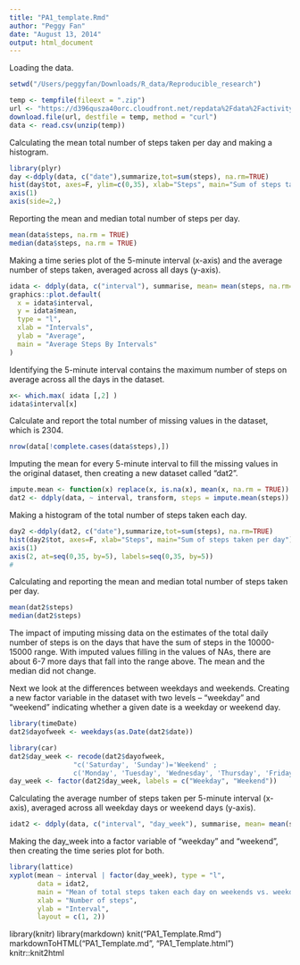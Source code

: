 ```yaml
---
title: "PA1_template.Rmd"
author: "Peggy Fan"
date: "August 13, 2014"
output: html_document
---
```


Loading the data.
```r
setwd("/Users/peggyfan/Downloads/R_data/Reproducible_research")

temp <- tempfile(fileext = ".zip")
url <- "https://d396qusza40orc.cloudfront.net/repdata%2Fdata%2Factivity.zip"
download.file(url, destfile = temp, method = "curl")
data <- read.csv(unzip(temp))
```
Calculating the mean total number of steps taken per day and making a histogram.
```r
library(plyr)
day <-ddply(data, c("date"),summarize,tot=sum(steps), na.rm=TRUE)
hist(day$tot, axes=F, ylim=c(0,35), xlab="Steps", main="Sum of steps taken per day")
axis(1)
axis(side=2,)
```

Reporting the mean and median total number of steps per day.
```r
mean(data$steps, na.rm = TRUE)
median(data$steps, na.rm = TRUE)

```

Making a time series plot of the 5-minute interval (x-axis) and the average number of steps taken, averaged across all days (y-axis).

```r
idata <- ddply(data, c("interval"), summarise, mean= mean(steps, na.rm=TRUE))
graphics::plot.default(
  x = idata$interval,
  y = idata$mean,
  type = "l",
  xlab = "Intervals",
  ylab = "Average",
  main = "Average Steps By Intervals"
)
````

Identifying the 5-minute interval contains the maximum number of steps on average across all the days in the dataset.
```r
x<- which.max( idata [,2] )
idata$interval[x]
```
Calculate and report the total number of missing values in the dataset, which is 2304.

```r
nrow(data[!complete.cases(data$steps),])
```
Imputing the mean for every 5-minute interval to fill the missing values in the original dataset, then creating a new dataset called "dat2".

```r
impute.mean <- function(x) replace(x, is.na(x), mean(x, na.rm = TRUE))
dat2 <- ddply(data, ~ interval, transform, steps = impute.mean(steps))
```
Making a histogram of the total number of steps taken each day.

```r
day2 <-ddply(dat2, c("date"),summarize,tot=sum(steps), na.rm=TRUE)
hist(day2$tot, axes=F, xlab="Steps", main="Sum of steps taken per day")
axis(1)
axis(2, at=seq(0,35, by=5), labels=seq(0,35, by=5))
# 
```

Calculating and reporting the mean and median total number of steps taken per day. 

```r
mean(dat2$steps)
median(dat2$steps)
```
The impact of imputing missing data on the estimates of the total daily number of steps is on the days that have the sum of steps in the 10000-15000 range. With imputed values filling in the values of NAs, there are about 6-7 more days that fall into the range above. The mean and the median did not change.

Next we look at the differences between weekdays and weekends.
Creating a new factor variable in the dataset with two levels – “weekday” and “weekend” indicating whether a given date is a weekday or weekend day.
```r
library(timeDate)
dat2$dayofweek <- weekdays(as.Date(dat2$date))

library(car)
dat2$day_week <- recode(dat2$dayofweek, 
                "c('Saturday', 'Sunday')='Weekend' ; 
                c('Monday', 'Tuesday', 'Wednesday', 'Thursday', 'Friday')='Weekday'")
day_week <- factor(dat2$day_week, labels = c("Weekday", "Weekend"))
```

Calculating the average number of steps taken per 5-minute interval (x-axis), averaged across all weekday days or weekend days (y-axis). 

```r
idat2 <- ddply(data, c("interval", "day_week"), summarise, mean= mean(steps, na.rm=TRUE))
```
Making the day_week into a factor variable of "weekday" and "weekend", then creating the time series plot for both.

```r
library(lattice)
xyplot(mean ~ interval | factor(day_week), type = "l",
       data = idat2,
       main = "Mean of total steps taken each day on weekends vs. weekdays",
       xlab = "Number of steps",
       ylab = "Interval",
       layout = c(1, 2))
```

library(knitr)
library(markdown)
knit("PA1_Template.Rmd")
markdownToHTML("PA1_Template.md", "PA1_Template.html")
knitr::knit2html

